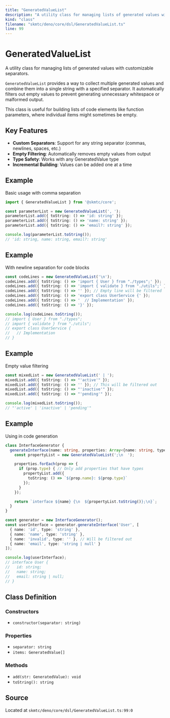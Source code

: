 ```yaml
---
title: "GeneratedValueList"
description: "A utility class for managing lists of generated values with customizable separators."
kind: "class"
filename: "skmtc/deno/core/dsl/GeneratedValueList.ts"
line: 99
---
```


# GeneratedValueList

A utility class for managing lists of generated values with customizable separators.

`GeneratedValueList` provides a way to collect multiple generated values and combine
them into a single string with a specified separator. It automatically filters out
empty values to prevent generating unnecessary whitespace or malformed output.

This class is useful for building lists of code elements like function parameters,
where individual items might sometimes be empty.

## Key Features

- **Custom Separators**: Support for any string separator (commas, newlines, spaces, etc.)
- **Empty Filtering**: Automatically removes empty values from output
- **Type Safety**: Works with any GeneratedValue type
- **Incremental Building**: Values can be added one at a time


## Example

Basic usage with comma separation
```typescript
import { GeneratedValueList } from '@skmtc/core';

const parameterList = new GeneratedValueList(', ');
parameterList.add({ toString: () => 'id: string' });
parameterList.add({ toString: () => 'name: string' });
parameterList.add({ toString: () => 'email?: string' });

console.log(parameterList.toString());
// 'id: string, name: string, email?: string'
```


## Example

With newline separation for code blocks
```typescript
const codeLines = new GeneratedValueList('\n');
codeLines.add({ toString: () => 'import { User } from "./types";' });
codeLines.add({ toString: () => 'import { validate } from "./utils";' });
codeLines.add({ toString: () => '' }); // Empty line will be filtered
codeLines.add({ toString: () => 'export class UserService {' });
codeLines.add({ toString: () => '  // Implementation' });
codeLines.add({ toString: () => '}' });

console.log(codeLines.toString());
// import { User } from "./types";
// import { validate } from "./utils";
// export class UserService {
//   // Implementation
// }
```


## Example

Empty value filtering
```typescript
const mixedList = new GeneratedValueList(' | ');
mixedList.add({ toString: () => "'active'" });
mixedList.add({ toString: () => '' }); // This will be filtered out
mixedList.add({ toString: () => "'inactive'" });
mixedList.add({ toString: () => "'pending'" });

console.log(mixedList.toString());
// "'active' | 'inactive' | 'pending'"
```


## Example

Using in code generation
```typescript
class InterfaceGenerator {
  generateInterface(name: string, properties: Array<{name: string, type: string}>) {
    const propertyList = new GeneratedValueList(';\n  ');

    properties.forEach(prop => {
      if (prop.type) { // Only add properties that have types
        propertyList.add({
          toString: () => `${prop.name}: ${prop.type}`
        });
      }
    });

    return `interface ${name} {\n  ${propertyList.toString()};\n}`;
  }
}

const generator = new InterfaceGenerator();
const userInterface = generator.generateInterface('User', [
  { name: 'id', type: 'string' },
  { name: 'name', type: 'string' },
  { name: 'invalid', type: '' }, // Will be filtered out
  { name: 'email', type: 'string | null' }
]);

console.log(userInterface);
// interface User {
//   id: string;
//   name: string;
//   email: string | null;
// }
```

## Class Definition

### Constructors

- `constructor(separator: string)`

### Properties

- `separator: string`
- `items: GeneratedValue[]`

### Methods

- `add(str: GeneratedValue): void`
- `toString(): string`

## Source

Located at `skmtc/deno/core/dsl/GeneratedValueList.ts:99:0`
